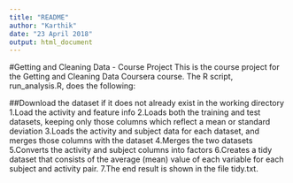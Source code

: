 ```yaml
---
title: "README"
author: "Karthik"
date: "23 April 2018"
output: html_document
---
```

#Getting and Cleaning Data - Course Project
This is the course project for the Getting and Cleaning Data Coursera course. The R script, run_analysis.R, does the following:

##Download the dataset if it does not already exist in the working directory
1.Load the activity and feature info
2.Loads both the training and test datasets, keeping only those columns which reflect a mean or standard deviation
3.Loads the activity and subject data for each dataset, and merges those columns with the dataset
4.Merges the two datasets
5.Converts the activity and subject columns into factors
6.Creates a tidy dataset that consists of the average (mean) value of each variable for each subject and activity pair.
7.The end result is shown in the file tidy.txt.